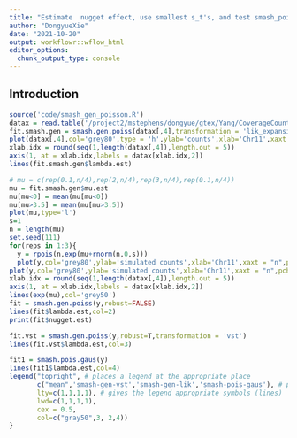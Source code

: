 ```yaml
---
title: "Estimate  nugget effect, use smallest s_t's, and test smash_pois_gaus"
author: "DongyueXie"
date: "2021-10-20"
output: workflowr::wflow_html
editor_options:
  chunk_output_type: console
---
```


## Introduction


```r
source('code/smash_gen_poisson.R')
datax = read.table('/project2/mstephens/dongyue/gtex/Yang/CoverageCounts/FTH1_11:61731756-61735132.txt.gz',header = TRUE)
fit.smash.gen = smash.gen.poiss(datax[,4],transformation = 'lik_expansion',smooth_method = 'smash',maxiter = 1)
plot(datax[,4],col='grey80',type = 'h',ylab='counts',xlab='Chr11',xaxt = "n")
xlab.idx = round(seq(1,length(datax[,4]),length.out = 5))
axis(1, at = xlab.idx,labels = datax[xlab.idx,2])
lines(fit.smash.gen$lambda.est)
```

```r
# mu = c(rep(0.1,n/4),rep(2,n/4),rep(3,n/4),rep(0.1,n/4))
mu = fit.smash.gen$mu.est
mu[mu<0] = mean(mu[mu<0])
mu[mu>3.5] = mean(mu[mu>3.5])
plot(mu,type='l')
s=1
n = length(mu)
set.seed(111)
for(reps in 1:3){
  y = rpois(n,exp(mu+rnorm(n,0,s)))
  plot(y,col='grey80',ylab='simulated counts',xlab='Chr11',xaxt = "n",pch=20,lwd=0.5)
plot(y,col='grey80',ylab='simulated counts',xlab='Chr11',xaxt = "n",pch=20,lwd=0.5,ylim=c(0,400))
xlab.idx = round(seq(1,length(datax[,4]),length.out = 5))
axis(1, at = xlab.idx,labels = datax[xlab.idx,2])
lines(exp(mu),col='grey50')
fit = smash.gen.poiss(y,robust=FALSE)
lines(fit$lambda.est,col=2)
print(fit$nugget.est)

fit.vst = smash.gen.poiss(y,robust=T,transformation = 'vst')
lines(fit.vst$lambda.est,col=3)

fit1 = smash.pois.gaus(y)
lines(fit1$lambda.est,col=4)
legend("topright", # places a legend at the appropriate place
       c("mean",'smash-gen-vst','smash-gen-lik','smash-pois-gaus'), # puts text in the legend
       lty=c(1,1,1,1), # gives the legend appropriate symbols (lines)
       lwd=c(1,1,1,1),
       cex = 0.5,
       col=c("gray50",3, 2,4))
}

```





